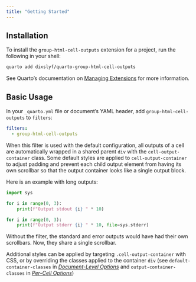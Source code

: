 ```yaml
---
title: "Getting Started"
---
```


## Installation

To install the `group-html-cell-outputs` extension for a project,
run the following in your shell:

```sh
quarto add dixslyf/quarto-group-html-cell-outputs
```

See Quarto's documentation on [Managing Extensions](https://quarto.org/docs/extensions/managing.html)
for more information.

## Basic Usage

In your `_quarto.yml` file or document's YAML header, add `group-html-cell-outputs` to `filters`:

```yaml
filters:
  - group-html-cell-outputs
```

When this filter is used with the default configuration,
all outputs of a cell are automatically wrapped in a shared parent `div`
with the `cell-output-container` class.
Some default styles are applied to `cell-output-container` to
adjust padding and prevent each child output element from having its own scrollbar
so that the output container looks like a single output block.

Here is an example with long outputs:

```python
import sys

for i in range(0, 3):
    print(f"Output stdout {i} " * 10)

for i in range(0, 3):
    print(f"Output stderr {i} " * 10, file=sys.stderr)
```

Without the filter, the standard and error outputs would have had their own scrollbars.
Now, they share a single scrollbar.

Additional styles can be applied by targeting `.cell-output-container` with CSS,
or by overriding the classes applied to the container `div`
(see `default-container-classes` in [_Document-Level Options_](/configuration.html#document-level-options)
and `output-container-classes` in [_Per-Cell Options_](/configuration.html#per-cell-options))
